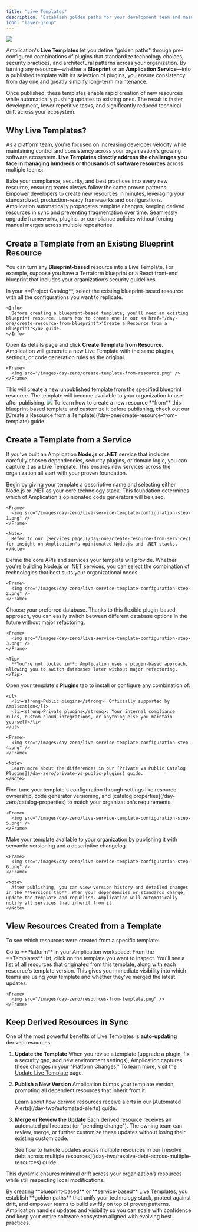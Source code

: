 ```yaml
---
title: "Live Templates"
description: "Establish golden paths for your development team and maintain auto-updating standards with Amplication's Live Templates."
icon: "layer-group"
---
```


<Frame>
  <img src="/images/day-zero/live-service-templates.png" />
</Frame>

Amplication's **Live Templates** let you define "golden paths" through pre-configured combinations of plugins that standardize technology choices, security practices, and architectural patterns across your organization. By turning any resource—whether a **Blueprint** or an **Amplication Service**—into a published template with its selection of plugins, you ensure consistency from day one and greatly simplify long-term maintenance.

Once published, these templates enable rapid creation of new resources while automatically pushing updates to existing ones. The result is faster development, fewer repetitive tasks, and significantly reduced technical drift across your ecosystem.

## Why Live Templates?

As a platform team, you're focused on increasing developer velocity while maintaining control and consistency across your organization's growing software ecosystem.
**Live Templates directly address the challenges you face in managing hundreds or thousands of software resources** across multiple teams:

<CardGroup cols={2}>
  <Card title="Enforce Organizational Standards" icon="ruler-combined">
    Bake your compliance, security, and best practices into every new resource,
    ensuring teams always follow the same proven patterns.
  </Card>
  <Card title="Accelerate Delivery" icon="rocket">
    Empower developers to create new resources in minutes, leveraging your
    standardized, production-ready frameworks and configurations.
  </Card>
  <Card title="Prevent Drift & Reduce Tech Debt" icon="triangle-exclamation">
    Amplication automatically propagates template changes, keeping derived
    resources in sync and preventing fragmentation over time.
  </Card>
  <Card title="Stay Future-Proof" icon="forward">
    Seamlessly upgrade frameworks, plugins, or compliance policies without
    forcing manual merges across multiple repositories.
  </Card>
</CardGroup>

## Create a Template from an Existing Blueprint Resource

You can turn any **Blueprint-based** resource into a Live Template.
For example, suppose you have a Terraform blueprint or a React front-end blueprint that includes your organization’s security guidelines.

<Steps>
  <Step title="Locate the Resource">
    In your **Project Catalog**, select the existing blueprint-based resource with all the configurations you want to replicate.

    <Info>
      Before creating a blueprint-based template, you'll need an existing blueprint resource. Learn how to create one in our <a href="/day-one/create-resource-from-blueprint">"Create a Resource from a Blueprint"</a> guide.
    </Info>

  </Step>
  <Step title="Create Template from Resource">
    Open its details page and click <strong>Create Template from Resource</strong>. Amplication will generate a new Live Template with the same plugins, settings, or code generation rules as the original.

    <Frame>
      <img src="/images/day-zero/create-template-from-resource.png" />
    </Frame>

  </Step>
  <Step title="Publish Your Template">
    This will create a new unpublished template from the specified blueprint resource.
    The template will become available to your organization to use after publishing.
    <Frame>
      <img src="/images/day-zero/unpublished-template-from-blueprint.png" />
    </Frame>

  </Step>
</Steps>

<Tip>
To learn how to create a new resource **from** this blueprint-based template and customize it before publishing, check out our [Create a Resource from a Template](/day-one/create-resource-from-template) guide.
</Tip>


## Create a Template from a Service

If you’ve built an Amplication **Node.js or .NET** service that includes carefully chosen dependencies, security plugins, or domain logic, you can capture it as a Live Template.
This ensures new services across the organization all start with your proven foundation.

<Steps>

  <Step title="Name Template and Choose Stack">
    Begin by giving your template a descriptive name and selecting either Node.js or .NET as your core technology stack. This foundation determines which of Amplication's opinionated code generators will be used.

    <Frame>
      <img src="/images/day-zero/live-service-template-configuration-step-1.png" />
    </Frame>

    <Note>
      Refer to our [Services page](/day-one/create-resource-from-service/) for insight on Amplication's opinionated Node.js and .NET stacks.
    </Note>
  </Step>

   <Step title="Configure Initial Technologies">
    Define the core APIs and services your template will provide. Whether you're building Node.js or .NET services, you can select the combination of technologies that best suits your organizational needs.

    <Frame>
      <img src="/images/day-zero/live-service-template-configuration-step-2.png" />
    </Frame>

  </Step>

  <Step title="Select Database">
    Choose your preferred database. Thanks to this flexible plugin-based approach, you can easily switch between different database options in the future without major refactoring.

    <Frame>
      <img src="/images/day-zero/live-service-template-configuration-step-3.png" />
    </Frame>

    <Tip>
      **You're not locked in**: Amplication uses a plugin-based approach, allowing you to switch databases later without major refactoring.
    </Tip>

  </Step>

  <Step title="Add Plugins">
    Open your template's <strong>Plugins</strong> tab to install or configure any combination of:

    <ul>
      <li><strong>Public plugins</strong>: Officially supported by Amplication</li>
      <li><strong>Private plugins</strong>: Your internal compliance rules, custom cloud integrations, or anything else you maintain yourself</li>
    </ul>

    <Frame>
      <img src="/images/day-zero/live-service-template-configuration-step-4.png" />
    </Frame>

    <Note>
      Learn more about the differences in our [Private vs Public Catalog Plugins](/day-zero/private-vs-public-plugins) guide.
    </Note>

  </Step>

  <Step title="Customize Template Settings">
    Fine-tune your template's configuration through settings like resource ownership, code generator versioning, and [catalog properties](/day-zero/catalog-properties) to match your organization's requirements.

    <Frame>
      <img src="/images/day-zero/live-service-template-configuration-step-5.png" />
    </Frame>

  </Step>

  <Step title="Publish Template">
    Make your template available to your organization by publishing it with semantic versioning and a descriptive changelog.

    <Frame>
      <img src="/images/day-zero/live-service-template-configuration-step-6.png" />
    </Frame>

    <Note>
      After publishing, you can view version history and detailed changes in the **Versions tab**. When your dependencies or standards change, update the template and republish. Amplication will automatically notify all services that inherit from it.
    </Note>
  </Step>
</Steps>

## View Resources Created from a Template

To see which resources were created from a specific template:

<Steps>
  <Step title="Navigate to the Platform Console">
    Go to **Platform** in your Amplication workspace.
  </Step>

  <Step title="Select the Template">
    From the **Templates** list, click on the template you want to inspect.
  </Step>

  <Step title="Open the Resources Tab">
    You'll see a list of all resources that originated from this template, along with each resource's template version.
    This gives you immediate visibility into which teams are using your template and whether they've merged the latest updates.

    <Frame>
      <img src="/images/day-zero/resources-from-template.png" />
    </Frame>

  </Step>
</Steps>

## Keep Derived Resources in Sync

One of the most powerful benefits of Live Templates is **auto-updating** derived resources:

1. **Update the Template**
      When you revise a template (upgrade a plugin, fix a security gap, add new environment settings), Amplication captures these changes in your "Platform Changes."
   <Note>
     To learn more, visit the [Update Live Template](/day-two/update-templates) page.
   </Note>

2. **Publish a New Version**
   Amplication bumps your template version, prompting all dependent resources that inherit from it.

    <Note>
     Learn about how derived resources receive alerts in our [Automated Alerts](/day-two/automated-alerts) guide.
   </Note>

3. **Merge or Review the Update**
   Each derived resource receives an automated pull request (or "pending change"). The owning team can review, merge, or further customize these updates without losing their existing custom code.

    <Info>
     See how to handle updates across multiple resources in our [resolve debt across multiple resources](/day-two/resolve-debt-across-multiple-resources) guide.
    </Info>

This dynamic ensures minimal drift across your organization’s resources while still respecting local modifications.

<Check>
By creating **blueprint-based** or **service-based** Live Templates, you establish **golden paths** that unify your technology stack, protect against drift, and empower teams to build swiftly on top of proven patterns. Amplication handles updates and visibility so you can scale with confidence and keep your entire software ecosystem aligned with evolving best practices.
</Check>
